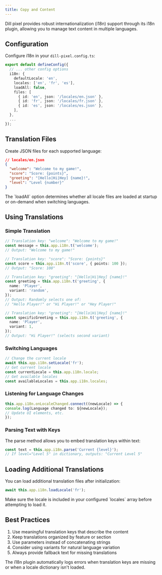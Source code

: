 ```yaml
---
title: Copy and Content
---
```



Dill pixel provides robust internationalization (i18n) support through its i18n plugin, allowing you to manage text content in multiple languages.

## Configuration

Configure i18n in your `dill-pixel.config.ts`:

```ts
export default defineConfig({
  // ... other config options
  i18n: {
    defaultLocale: 'en',
    locales: ['en', 'fr', 'es'],
    loadAll: false,
    files: [
      { id: 'en', json: '/locales/en.json' },
      { id: 'fr', json: '/locales/fr.json' },
      { id: 'es', json: '/locales/es.json' },
    ],
  },
  ...
});
```

## Translation Files

Create JSON files for each supported language:

```json
// locales/en.json
{
  "welcome": "Welcome to my game!",
  "score": "Score: {points}",
  "greeting": "[Hello|Hi|Hey] {name}!",
  "level": "Level {number}"
}
```

<Aside type="tip">
  The `loadAll` option determines whether all locale files are loaded at startup or on-demand when switching languages.
</Aside>

## Using Translations

### Simple Translation

```ts
// Translation key: "welcome": "Welcome to my game!"
const message = this.app.i18n.t('welcome');
// Output: "Welcome to my game!"

// Translation key: "score": "Score: {points}"
const score = this.app.i18n.t('score', { points: 100 });
// Output: "Score: 100"

// Translation key: "greeting": "[Hello|Hi|Hey] {name}!"
const greeting = this.app.i18n.t('greeting', {
  name: 'Player',
  variant: 'random',
});
// Output: Randomly selects one of:
// "Hello Player!" or "Hi Player!" or "Hey Player!"

// Translation key: "greeting": "[Hello|Hi|Hey] {name}!"
const specificGreeting = this.app.i18n.t('greeting', {
  name: 'Player',
  variant: 1,
});
// Output: "Hi Player!" (selects second variant)
```

### Switching Languages

```ts
// Change the current locale
await this.app.i18n.setLocale('fr');
// Get current locale
const currentLocale = this.app.i18n.locale;
// Get available locales
const availableLocales = this.app.i18n.locales;
```

### Listening for Language Changes

```ts
this.app.i18n.onLocaleChanged.connect((newLocale) => {
console.log(Language changed to: ${newLocale});
// Update UI elements, etc.
});
```

### Parsing Text with Keys

The parse method allows you to embed translation keys within text:

```ts
const text = this.app.i18n.parse('Current {level}');
// If level="Level 5" in dictionary, outputs: "Current Level 5"
```

## Loading Additional Translations

You can load additional translation files after initialization:

```ts
await this.app.i18n.loadLocale('fr');
```

<Aside type="caution">
  Make sure the locale is included in your configured `locales` array before attempting to load it.
</Aside>

## Best Practices

1. Use meaningful translation keys that describe the content
2. Keep translations organized by feature or section
3. Use parameters instead of concatenating strings
4. Consider using variants for natural language variation
5. Always provide fallback text for missing translations

<Aside type="tip">
  The i18n plugin automatically logs errors when translation keys are missing or when a locale dictionary isn't loaded.
</Aside>

